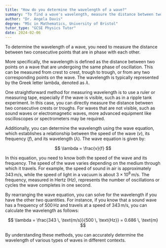 ```yaml
---
title: "How do you determine the wavelength of a wave?"
summary: "To find a wave's wavelength, measure the distance between two consecutive points that are in phase."
author: "Dr. Angela Davis"
degree: "MSc in Mathematics, University of Bristol"
tutor_type: "GCSE Physics Tutor"
date: 2024-02-06
---
```


To determine the wavelength of a wave, you need to measure the distance between two consecutive points that are in phase with each other.

More specifically, the wavelength is defined as the distance between two points on a wave that are undergoing the same phase of oscillation. This can be measured from crest to crest, trough to trough, or from any two corresponding points on the wave. The wavelength is typically represented by the Greek letter lambda, denoted as $\lambda$.

One straightforward method for measuring wavelength is to use a ruler or measuring tape, especially if the wave is visible, such as in a ripple tank experiment. In this case, you can directly measure the distance between two consecutive crests or troughs. For waves that are not visible, such as sound waves or electromagnetic waves, more advanced equipment like oscilloscopes or spectrometers may be required.

Additionally, you can determine the wavelength using the wave equation, which establishes a relationship between the speed of the wave ($v$), its frequency ($f$), and its wavelength ($\lambda$). The wave equation is given by:

$$ 
\lambda = \frac{v}{f} 
$$

In this equation, you need to know both the speed of the wave and its frequency. The speed of the wave varies depending on the medium through which it travels. For example, the speed of sound in air is approximately $343 \, \text{m/s}$, while the speed of light in a vacuum is about $3 \times 10^8 \, \text{m/s}$. The frequency, measured in Hertz (Hz), represents the number of oscillations or cycles the wave completes in one second.

By rearranging the wave equation, you can solve for the wavelength if you have the other two quantities. For instance, if you know that a sound wave has a frequency of $500 \, \text{Hz}$ and travels at a speed of $343 \, \text{m/s}$, you can calculate the wavelength as follows:

$$ 
\lambda = \frac{343 \, \text{m/s}}{500 \, \text{Hz}} = 0.686 \, \text{m} 
$$

By understanding these methods, you can accurately determine the wavelength of various types of waves in different contexts.
    